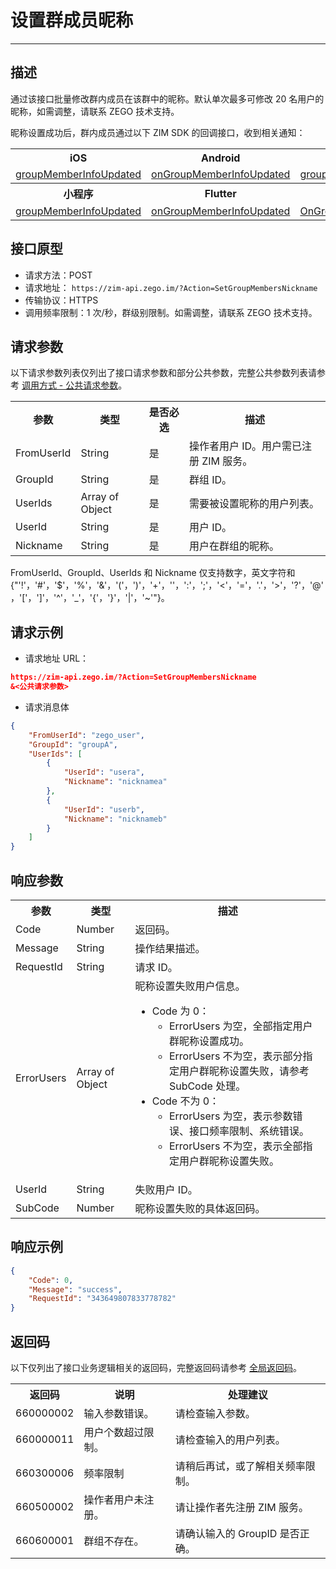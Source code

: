 # 设置群成员昵称

- - -

## 描述

通过该接口批量修改群内成员在该群中的昵称。默认单次最多可修改 20 名用户的昵称，如需调整，请联系 ZEGO 技术支持。

昵称设置成功后，群内成员通过以下 ZIM SDK 的回调接口，收到相关通知：

<table>
<tbody><tr>
<th>iOS</th>
<th>Android</th>
<th>macOS</th>
<th>Windows</th>
<th>Web</th>
</tr>
<tr>
<td><a href="https://doc-zh.zego.im/article/api?doc=zim_API~objective-c_ios~protocol~ZIMEventHandler#zim-group-member-info-updated-operated-info-group-id" target="_blank" rel="noreferrer noopenner">groupMemberInfoUpdated</a></td>
<td><a href="https://doc-zh.zego.im/article/api?doc=zim_API~java_android~class~ZIMEventHandler#on-group-member-info-updated" target="_blank" rel="noreferrer noopenner">onGroupMemberInfoUpdated</a></td>
<td><a href="https://doc-zh.zego.im/article/api?doc=zim_API~objective-c_macos~protocol~ZIMEventHandler#zim-group-member-info-updated-operated-info-group-id" target="_blank" rel="noreferrer noopenner">groupMemberInfoUpdated</a></td>
<td><a href="https://doc-zh.zego.im/article/api?doc=zim_API~cpp_windows~class~ZIMEventHandler#on-group-member-info-updated" target="_blank" rel="noreferrer noopenner">onGroupMemberInfoUpdated</a></td>
<td><a href="https://doc-zh.zego.im/article/api?doc=zim_API~javascript_web~interface~ZIMEventHandler#group-member-info-updated" target="_blank" rel="noreferrer noopenner">groupMemberInfoUpdated</a></td>
</tr>
<tr>
<th>小程序</th>
<th>Flutter</th>
<th>Unity3D</th>
<th>uni-app</th>
<th>React Native</th>
</tr>
<tr>
<td><a href="https://doc-zh.zego.im/article/api?doc=zim_API~javascript_wxxcx~interface~ZIMEventHandler#group-member-info-updated" target="_blank" rel="noreferrer noopenner">groupMemberInfoUpdated</a></td>
<td><a href="https://pub.dev/documentation/zego_zim/latest/zego_zim/ZIMEventHandler/onGroupMemberInfoUpdated.html" target="_blank" rel="noreferrer noopenner">onGroupMemberInfoUpdated</a></td>
<td><a href="https://doc-zh.zego.im/article/api?doc=zim_API~cs_unity3d~class~ZIMEventHandler#on-group-member-info-updated" target="_blank" rel="noreferrer noopenner">OnGroupMemberInfoUpdated</a></td>
<td><a href="https://doc-zh.zego.im/article/api?doc=zim_API~javascript_uni-app~interface~ZIMEventHandler#group-member-info-updated" target="_blank" rel="noreferrer noopenner">groupMemberInfoUpdated</a></td>
<td><a href="https://doc-zh.zego.im/article/api?doc=zim_API~javascript_react-native~interface~ZIMEventHandler#group-member-info-updated" target="_blank" rel="noreferrer noopenner">groupMemberInfoUpdated</a></td>
</tr>
</tbody></table>

## 接口原型
- 请求方法：POST
- 请求地址： `https://zim-api.zego.im/?Action=SetGroupMembersNickname`
- 传输协议：HTTPS
- 调用频率限制：1 次/秒，群级别限制。如需调整，请联系 ZEGO 技术支持。

## 请求参数

以下请求参数列表仅列出了接口请求参数和部分公共参数，完整公共参数列表请参考 [调用方式 - 公共请求参数](../Accessing%20Server%20APIs.mdx#2-公共参数)。

<table class="collapsible-table" >
<tbody><tr data-row-level="1">
<th>参数</th>
<th>类型</th>
<th>是否必选</th>
<th>描述</th>
</tr>
<tr data-row-level="2">
<td>FromUserId</td>
<td>String</td>
<td>是</td>
<td>操作者用户 ID。用户需已注册 ZIM 服务。</td>
</tr>
<tr data-row-level="3">
<td>GroupId</td>
<td>String</td>
<td>是</td>
<td>群组 ID。</td>
</tr>
<tr data-row-level="4" data-row-child="true">
<td>UserIds</td>
<td>Array of Object</td>
<td>是</td>
<td>需要被设置昵称的用户列表。</td>
</tr>
<tr data-row-level="4-1">
<td>UserId</td>
<td>String</td>
<td>是</td>
<td>用户 ID。</td>
</tr>
<tr data-row-level="4-2">
<td>Nickname</td>
<td>String</td>
<td>是</td>
<td>用户在群组的昵称。</td>
</tr>
</tbody></table>

<Note title="Note">

FromUserId、GroupId、UserIds 和 Nickname 仅支持数字，英文字符和 {"'!'，'#'，'$'，'%'，'&'，'('，')'，'+'，''，':'，';'，'<'，'='，'.'，'>'，'?'，'@'，'['，']'，'^'，'_'，'{'，'}'，'|'，'~'"}。
</Note>

## 请求示例

- 请求地址 URL：

```json
https://zim-api.zego.im/?Action=SetGroupMembersNickname
&<公共请求参数>
```
- 请求消息体

```json
{
    "FromUserId": "zego_user",
    "GroupId": "groupA",
    "UserIds": [
        {
            "UserId": "usera",
            "Nickname": "nicknamea"
        },
        {
            "UserId": "userb",
            "Nickname": "nicknameb"
        }
    ]
}
```

## 响应参数

<table class="collapsible-table" >
<tbody><tr data-row-level="1">
<th>参数</th>
<th>类型</th>
<th>描述</th>
</tr>
<tr data-row-level="2">
<td>Code</td>
<td>Number</td>
<td>返回码。</td>
</tr>
<tr data-row-level="3">
<td>Message</td>
<td>String</td>
<td>操作结果描述。</td>
</tr>
<tr data-row-level="4">
<td>RequestId</td>
<td>String</td>
<td>请求 ID。</td>
</tr>
<tr data-row-level="7" data-row-child="true">
<td>ErrorUsers</td>
<td>Array of Object</td>
<td>
昵称设置失败用户信息。
<ul><li>
Code 为 0：
<ul><li>ErrorUsers 为空，全部指定用户群昵称设置成功。</li><li>ErrorUsers 不为空，表示部分指定用户群昵称设置失败，请参考 SubCode 处理。</li></ul>
</li>
<li>
Code 不为 0：
<ul><li>ErrorUsers 为空，表示参数错误、接口频率限制、系统错误。</li><li>ErrorUsers 不为空，表示全部指定用户群昵称设置失败。</li></ul>
</li>
</ul></td>
</tr>
<tr data-row-level="7-1">
<td>UserId</td>
<td>String</td>
<td>失败用户 ID。</td>
</tr>
<tr data-row-level="7-2">
<td>SubCode</td>
<td>Number</td>
<td>昵称设置失败的具体返回码。</td>
</tr>
</tbody></table>

## 响应示例

```json
{
    "Code": 0,
    "Message": "success",
    "RequestId": "343649807833778782"
}
```

## 返回码

以下仅列出了接口业务逻辑相关的返回码，完整返回码请参考 [全局返回码](../Return%20codes.mdx)。

<table>
<tbody><tr>
<th>返回码</th>
<th>说明</th>
<th>处理建议</th>
</tr>
<tr>
<td>660000002</td>
<td>输入参数错误。</td>
<td>请检查输入参数。</td>
</tr>
<tr>
<td>660000011</td>
<td>用户个数超过限制。</td>
<td>请检查输入的用户列表。</td>
</tr>
<tr>
<td>660300006</td>
<td>频率限制</td>
<td>请稍后再试，或了解相关频率限制。</td>
</tr>
<tr>
<td>660500002</td>
<td>操作者用户未注册。</td>
<td>请让操作者先注册 ZIM 服务。</td>
</tr>
<tr>
<td>660600001</td>
<td>群组不存在。</td>
<td>请确认输入的 GroupID 是否正确。</td>
</tr>
</tbody></table>
